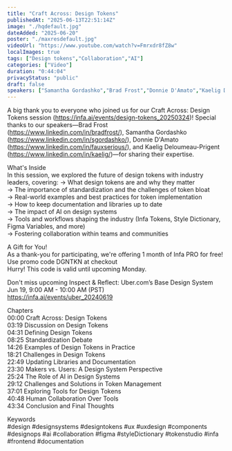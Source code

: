 ```yaml
---
title: "Craft Across: Design Tokens"
publishedAt: "2025-06-13T22:51:14Z"
image: "./hqdefault.jpg"
dateAdded: "2025-06-20"
poster: "./maxresdefault.jpg"
videoUrl: "https://www.youtube.com/watch?v=Fmrxdr8fZ8w"
localImages: true
tags: ["Design tokens","Collaboration","AI"]
categories: ["Video"]
duration: "0:44:04"
privacyStatus: "public"
draft: false
speakers: ["Samantha Gordashko","Brad Frost","Donnie D'Amato","Kaelig Deloumeau-Prigent"]
---
```

A big thank you to everyone who joined us for our Craft Across: Design Tokens session (https://infa.ai/events/design-tokens_20250324)! Special thanks to our speakers—Brad Frost (https://www.linkedin.com/in/bradfrost/), Samantha Gordashko (https://www.linkedin.com/in/sgordashko/), Donnie D'Amato (https://www.linkedin.com/in/fauxserious/), and Kaelig Deloumeau-Prigent (https://www.linkedin.com/in/kaelig/)—for sharing their expertise.

What's Inside  
In this session, we explored the future of design tokens with industry leaders, covering:
→ What design tokens are and why they matter  
→ The importance of standardization and the challenges of token bloat  
→ Real-world examples and best practices for token implementation  
→ How to keep documentation and libraries up to date  
→ The impact of AI on design systems  
→ Tools and workflows shaping the industry (Infa Tokens, Style Dictionary, Figma Variables, and more)  
→ Fostering collaboration within teams and communities

A Gift for You!  
As a thank-you for participating, we're offering 1 month of Infa PRO for free!  
Use promo code DGNTKN at checkout  
Hurry! This code is valid until upcoming Monday.

Don't miss upcoming Inspect & Reflect: Uber.com’s Base Design System  
Jun 19, 9:00 AM - 10:00 AM (PST)  
https://infa.ai/events/uber_20240619

Chapters  
00:00 Craft Across: Design Tokens  
03:19 Discussion on Design Tokens  
04:31 Defining Design Tokens  
08:25 Standardization Debate  
14:26 Examples of Design Tokens in Practice  
18:21 Challenges in Design Tokens  
22:49 Updating Libraries and Documentation  
23:30 Makers vs. Users: A Design System Perspective  
25:24 The Role of AI in Design Systems  
29:12 Challenges and Solutions in Token Management  
37:01 Exploring Tools for Design Tokens  
40:48 Human Collaboration Over Tools  
43:34 Conclusion and Final Thoughts

Keywords  
#design #designsystems #designtokens #ux #uxdesign #components #designops #ai #collaboration #figma #styleDictionary #tokenstudio #infa #frontend #documentation
